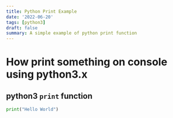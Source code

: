 ```yaml
---
title: Python Print Example
date: '2022-06-20'
tags: [python3]
draft: false
summary: A simple example of python print function
---
```


# How print something on console using python3.x

## python3 `print` function

```python
print("Hello World")
```
